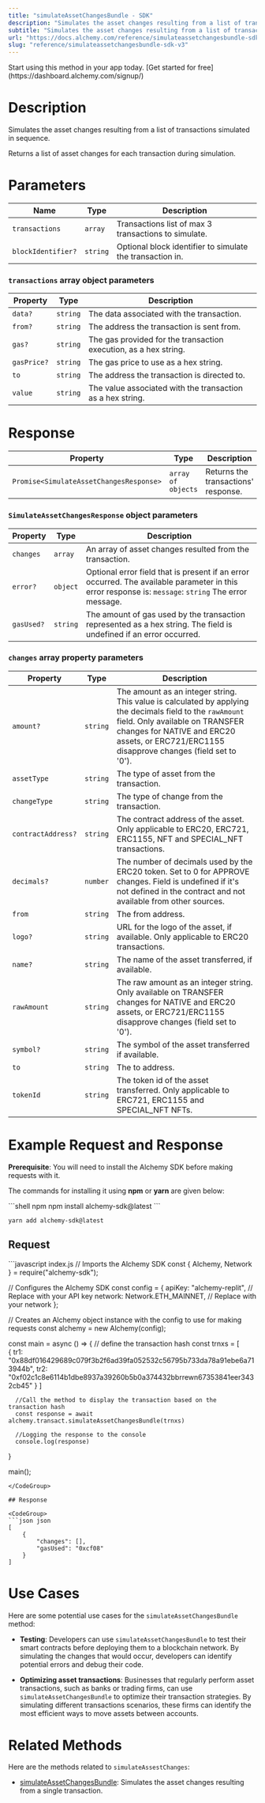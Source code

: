 ```yaml
---
title: "simulateAssetChangesBundle - SDK"
description: "Simulates the asset changes resulting from a list of transactions simulated in sequence. Returns a list of asset changes for each transaction during simulation."
subtitle: "Simulates the asset changes resulting from a list of transactions simulated in sequence. Returns a list of asset changes for each transaction during simulation."
url: "https://docs.alchemy.com/reference/simulateassetchangesbundle-sdk-v3"
slug: "reference/simulateassetchangesbundle-sdk-v3"
---
```


<Tip title="Don’t have an API key?" icon="star">
  Start using this method in your app today. [Get started for free](https://dashboard.alchemy.com/signup/)
</Tip>

# Description

Simulates the asset changes resulting from a list of transactions simulated in sequence.

Returns a list of asset changes for each transaction during simulation.

# Parameters

| Name               | Type     | Description                                               |
| ------------------ | -------- | --------------------------------------------------------- |
| `transactions`     | `array`  | Transactions list of max 3 transactions to simulate.      |
| `blockIdentifier?` | `string` | Optional block identifier to simulate the transaction in. |

### `transactions` array object parameters

| Property    | Type     | Description                                                      |
| ----------- | -------- | ---------------------------------------------------------------- |
| `data?`     | `string` | The data associated with the transaction.                        |
| `from?`     | `string` | The address the transaction is sent from.                        |
| `gas?`      | `string` | The gas provided for the transaction execution, as a hex string. |
| `gasPrice?` | `string` | The gas price to use as a hex string.                            |
| `to`        | `string` | The address the transaction is directed to.                      |
| `value`     | `string` | The value associated with the transaction as a hex string.       |

# Response

| Property                                | Type               | Description                         |
| --------------------------------------- | ------------------ | ----------------------------------- |
| `Promise<SimulateAssetChangesResponse>` | `array of objects` | Returns the transactions' response. |

### `SimulateAssetChangesResponse` object parameters

| Property   | Type     | Description                                                                                                                                          |
| ---------- | -------- | ---------------------------------------------------------------------------------------------------------------------------------------------------- |
| `changes`  | `array`  | An array of asset changes resulted from the transaction.                                                                                             |
| `error?`   | `object` | Optional error field that is present if an error occurred. The available parameter in this error response is: `message`: `string` The error message. |
| `gasUsed?` | `string` | The amount of gas used by the transaction represented as a hex string. The field is undefined if an error occurred.                                  |

### `changes` array property parameters

| Property           | Type     | Description                                                                                                                                                                                                                                 |
| ------------------ | -------- | ------------------------------------------------------------------------------------------------------------------------------------------------------------------------------------------------------------------------------------------- |
| `amount?`          | `string` | The amount as an integer string. This value is calculated by applying the decimals field to the `rawAmount` field. Only available on TRANSFER changes for NATIVE and ERC20 assets, or ERC721/ERC1155 disapprove changes (field set to '0'). |
| `assetType`        | `string` | The type of asset from the transaction.                                                                                                                                                                                                     |
| `changeType`       | `string` | The type of change from the transaction.                                                                                                                                                                                                    |
| `contractAddress?` | `string` | The contract address of the asset. Only applicable to ERC20, ERC721, ERC1155, NFT and SPECIAL\_NFT transactions.                                                                                                                            |
| `decimals?`        | `number` | The number of decimals used by the ERC20 token. Set to 0 for APPROVE changes. Field is undefined if it's not defined in the contract and not available from other sources.                                                                  |
| `from`             | `string` | The from address.                                                                                                                                                                                                                           |
| `logo?`            | `string` | URL for the logo of the asset, if available. Only applicable to ERC20 transactions.                                                                                                                                                         |
| `name?`            | `string` | The name of the asset transferred, if available.                                                                                                                                                                                            |
| `rawAmount`        | `string` | The raw amount as an integer string. Only available on TRANSFER changes for NATIVE and ERC20 assets, or ERC721/ERC1155 disapprove changes (field set to '0').                                                                               |
| `symbol?`          | `string` | The symbol of the asset transferred if available.                                                                                                                                                                                           |
| `to`               | `string` | The to address.                                                                                                                                                                                                                             |
| `tokenId`          | `string` | The token id of the asset transferred. Only applicable to ERC721, ERC1155 and SPECIAL\_NFT NFTs.                                                                                                                                            |

# Example Request and Response

**Prerequisite**: You will need to install the Alchemy SDK before making requests with it.

The commands for installing it using **npm** or **yarn** are given below:

<CodeGroup>
  ```shell npm
  npm install alchemy-sdk@latest
  ```

  ```shell yarn
  yarn add alchemy-sdk@latest
  ```
</CodeGroup>

## Request

<CodeGroup>
  ```javascript index.js
  // Imports the Alchemy SDK
  const { Alchemy, Network } = require("alchemy-sdk");

  // Configures the Alchemy SDK
  const config = {
      apiKey: "alchemy-replit", // Replace with your API key
      network: Network.ETH_MAINNET, // Replace with your network
  };

  // Creates an Alchemy object instance with the config to use for making requests
  const alchemy = new Alchemy(config);

  const main = async () => {
      // define the transaction hash
      const trnxs = 
        [   
          {
            tr1: "0x88df016429689c079f3b2f6ad39fa052532c56795b733da78a91ebe6a713944b",
            tr2: "0xf02c1c8e6114b1dbe8937a39260b5b0a374432bbrrewn67353841eer3432cb45"
          }
  			]

      //Call the method to display the transaction based on the transaction hash
      const response = await alchemy.transact.simulateAssetChangesBundle(trnxs)

      //Logging the response to the console
      console.log(response)
  }

  main();
  ```
</CodeGroup>

## Response

<CodeGroup>
  ```json json
  [
      {
          "changes": [],
          "gasUsed": "0xcf08"
      }
  ]
  ```
</CodeGroup>

# Use Cases

Here are some potential use cases for the `simulateAssetChangesBundle` method:

* **Testing**: Developers can use `simulateAssetChangesBundle` to test their smart contracts before deploying them to a blockchain network. By simulating the changes that would occur, developers can identify potential errors and debug their code.

* **Optimizing asset transactions**: Businesses that regularly perform asset transactions, such as banks or trading firms, can use `simulateAssetChangesBundle` to optimize their transaction strategies. By simulating different transactions scenarios, these firms can identify the most efficient ways to move assets between accounts.

# Related Methods

Here are the methods related to `simulateAssestChanges`:

* [simulateAssetChangesBundle](/reference/simulateassetchanges-sdk): Simulates the asset changes resulting from a single transaction.
